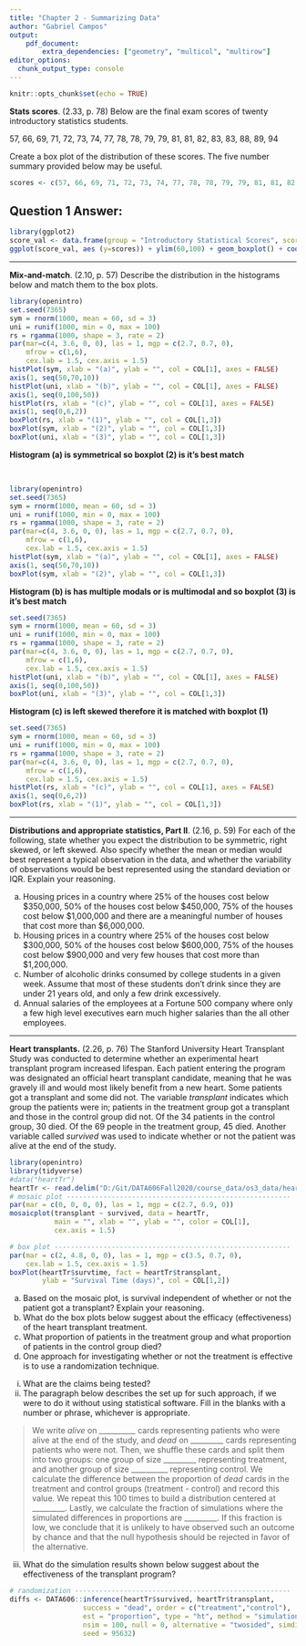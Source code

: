 ```yaml
---
title: "Chapter 2 - Summarizing Data"
author: "Gabriel Campos"
output:
    pdf_document:
        extra_dependencies: ["geometry", "multicol", "multirow"]
editor_options: 
  chunk_output_type: console
---
```


```r
knitr::opts_chunk$set(echo = TRUE)
```

**Stats scores**. (2.33, p. 78) Below are the final exam scores of twenty introductory statistics students. 

57, 66, 69, 71, 72, 73, 74, 77, 78, 78, 79, 79, 81, 81, 82, 83, 83, 88, 89, 94

Create a box plot of the distribution of these scores. The five number summary provided below may be useful.

\begin{center}
\renewcommand\arraystretch{1.5}
\begin{tabular}{ccccc}
Min & Q1    & Q2 (Median)   & Q3    & Max \\
\hline
57  & 72.5  & 78.5          & 82.5  & 94 \\
\end{tabular}
\end{center}

```r
scores <- c(57, 66, 69, 71, 72, 73, 74, 77, 78, 78, 79, 79, 81, 81, 82, 83, 83, 88, 89, 94)

```

## Question 1 Answer:

```r
library(ggplot2)
score_val <- data.frame(group = "Introductory Statistical Scores", scores = scores)
ggplot(score_val, aes (y=scores)) + ylim(60,100) + geom_boxplot() + coord_flip()
```
--------------------------------------------------------------------------------

\clearpage

**Mix-and-match**. (2.10, p. 57) Describe the distribution in the histograms below and match them to the box plots.

```r
library(openintro)
set.seed(7365)
sym = rnorm(1000, mean = 60, sd = 3)
uni = runif(1000, min = 0, max = 100)
rs = rgamma(1000, shape = 3, rate = 2)
par(mar=c(4, 3.6, 0, 0), las = 1, mgp = c(2.7, 0.7, 0), 
    mfrow = c(1,6), 
    cex.lab = 1.5, cex.axis = 1.5)
histPlot(sym, xlab = "(a)", ylab = "", col = COL[1], axes = FALSE)
axis(1, seq(50,70,10))
histPlot(uni, xlab = "(b)", ylab = "", col = COL[1], axes = FALSE)
axis(1, seq(0,100,50))
histPlot(rs, xlab = "(c)", ylab = "", col = COL[1], axes = FALSE)
axis(1, seq(0,6,2))
boxPlot(rs, xlab = "(1)", ylab = "", col = COL[1,3])
boxPlot(sym, xlab = "(2)", ylab = "", col = COL[1,3])
boxPlot(uni, xlab = "(3)", ylab = "", col = COL[1,3])
```

**Histogram (a) is symmetrical so boxplot (2) is it's best match**

\
```r
library(openintro)
set.seed(7365)
sym = rnorm(1000, mean = 60, sd = 3)
uni = runif(1000, min = 0, max = 100)
rs = rgamma(1000, shape = 3, rate = 2)
par(mar=c(4, 3.6, 0, 0), las = 1, mgp = c(2.7, 0.7, 0), 
    mfrow = c(1,6), 
    cex.lab = 1.5, cex.axis = 1.5)
histPlot(sym, xlab = "(a)", ylab = "", col = COL[1], axes = FALSE)
axis(1, seq(50,70,10))
boxPlot(sym, xlab = "(2)", ylab = "", col = COL[1,3])
```
**Histogram (b) is has multiple modals or is multimodal and so boxplot (3) is it's best match**
\
```r
set.seed(7365)
sym = rnorm(1000, mean = 60, sd = 3)
uni = runif(1000, min = 0, max = 100)
rs = rgamma(1000, shape = 3, rate = 2)
par(mar=c(4, 3.6, 0, 0), las = 1, mgp = c(2.7, 0.7, 0), 
    mfrow = c(1,6), 
    cex.lab = 1.5, cex.axis = 1.5)
histPlot(uni, xlab = "(b)", ylab = "", col = COL[1], axes = FALSE)
axis(1, seq(0,100,50))
boxPlot(uni, xlab = "(3)", ylab = "", col = COL[1,3])
```

**Histogram (c) is left skewed therefore it is matched with boxplot (1)**
\
```r
set.seed(7365)
sym = rnorm(1000, mean = 60, sd = 3)
uni = runif(1000, min = 0, max = 100)
rs = rgamma(1000, shape = 3, rate = 2)
par(mar=c(4, 3.6, 0, 0), las = 1, mgp = c(2.7, 0.7, 0), 
    mfrow = c(1,6), 
    cex.lab = 1.5, cex.axis = 1.5)
histPlot(rs, xlab = "(c)", ylab = "", col = COL[1], axes = FALSE)
axis(1, seq(0,6,2))
boxPlot(rs, xlab = "(1)", ylab = "", col = COL[1,3])
```


--------------------------------------------------------------------------------

\clearpage

**Distributions and appropriate statistics, Part II**. (2.16, p. 59) For each of the following, state whether you expect the distribution to be symmetric, right skewed, or left skewed. Also specify whether the mean or median would best represent a typical observation in the data, and whether the variability of observations would be best represented using the standard deviation or IQR. Explain your reasoning.

(a) Housing prices in a country where 25% of the houses cost below $350,000, 50% of the houses cost below $450,000, 75% of the houses cost below $1,000,000 and there are a meaningful number of houses that cost more than $6,000,000.
(b) Housing prices in a country where 25% of the houses cost below $300,000, 50% of the houses cost below $600,000, 75% of the houses cost below $900,000 and very few houses that cost more than $1,200,000.
(c) Number of alcoholic drinks consumed by college students in a given week. Assume that most of these students don't drink since they are under 21 years old, and only a few drink excessively.
(d) Annual salaries of the employees at a Fortune 500 company where only a few high level
executives earn much higher salaries than the all other employees.





--------------------------------------------------------------------------------

\clearpage

**Heart transplants.** (2.26, p. 76) The Stanford University Heart Transplant Study was conducted to determine whether an  experimental heart transplant program increased lifespan. Each patient entering the program was designated an official heart transplant candidate, meaning that he was gravely ill and would most likely benefit from a new heart. Some patients got a transplant and some did not. The variable *transplant* indicates which group the patients were in; patients in the treatment group got a transplant and those in the control group did not. Of the 34 patients in the control group, 30 died. Of the 69 people in the treatment group, 45 died. Another variable called *survived* was used to indicate whether or not the patient was alive at the end of the study.


```r
library(openintro)
library(tidyverse)
#data("heartTr")
heartTr <- read.delim("D:/Git/DATA606Fall2020/course_data/os3_data/heartTr.txt")
# mosaic plot -------------------------------------------------------
par(mar = c(0, 0, 0, 0), las = 1, mgp = c(2.7, 0.9, 0))
mosaicplot(transplant ~ survived, data = heartTr, 
           main = "", xlab = "", ylab = "", color = COL[1],
           cex.axis = 1.5)

# box plot ----------------------------------------------------------
par(mar = c(2, 4.8, 0, 0), las = 1, mgp = c(3.5, 0.7, 0), 
    cex.lab = 1.5, cex.axis = 1.5)
boxPlot(heartTr$survtime, fact = heartTr$transplant, 
        ylab = "Survival Time (days)", col = COL[1,2])
```

(a) Based on the mosaic plot, is survival independent of whether or not the 
patient got a transplant? Explain your reasoning.
(b) What do the box plots below suggest about the efficacy (effectiveness) of the heart transplant treatment.
(c) What proportion of patients in the treatment group and what proportion of 
patients in the control group died?
(d) One approach for investigating whether or not the treatment is effective 
is to use a randomization technique.

i. What are the claims being tested?
ii. The paragraph below describes the set up for such approach, if we were 
to do it without using statistical software. Fill in the blanks with a number 
or phrase, whichever is appropriate.

> We write *alive* on __________ cards representing patients who were 
alive at the end of the study, and *dead* on _________ cards 
representing patients who were not. Then, we shuffle these cards and split them 
into two groups: one group of size _________ representing treatment, and 
another group of size __________ representing control. We calculate the 
difference between the proportion of *dead* cards in the treatment and 
control groups (treatment - control) and record this value. We repeat this 100 
times to build a distribution centered at _________. Lastly, we calculate 
the fraction of simulations where the simulated differences in proportions are 
_________. If this fraction is low, we conclude that it is unlikely to 
have observed such an outcome by chance and that the null hypothesis should 
be rejected in favor of the alternative.

iii. What do the simulation results shown below suggest about the effectiveness 
of the transplant program?

```r
# randomization -----------------------------------------------------
diffs <- DATA606::inference(heartTr$survived, heartTr$transplant, 
                  success = "dead", order = c("treatment","control"), 
                  est = "proportion", type = "ht", method = "simulation", 
                  nsim = 100, null = 0, alternative = "twosided", simdist = TRUE,
                  seed = 95632)
```

\begin{center}
```r
# plot randomization distribution -----------------------------------
par(mar = c(3.6, 2.2, 1, 1), las = 1, mgp = c(2.5, 0.7, 0), 
    cex.axis = 1.5, cex.lab = 1.5)
values  <- table(diffs)
plot(diffs, type = "n", xlim = c(-0.25, 0.25), 
     xlab = "simulated differences in proportions", 
     ylab = "", axes = FALSE, ylim = c(0, max(values)))
axis(1, at = seq(-0.25, 0.25, 0.05), 
     labels = c(-0.25, NA,-0.15, NA,-0.05, NA, 0.05, NA, 0.15, NA, 0.25))
for(i in 1:length(diffs)){
  x   <- diffs[i]
  rec <- sum(diffs == x)
  points(rep(x, rec), 1:rec, pch = 20, cex = 0.8, col = COL[1])
}
```
\end{center}





